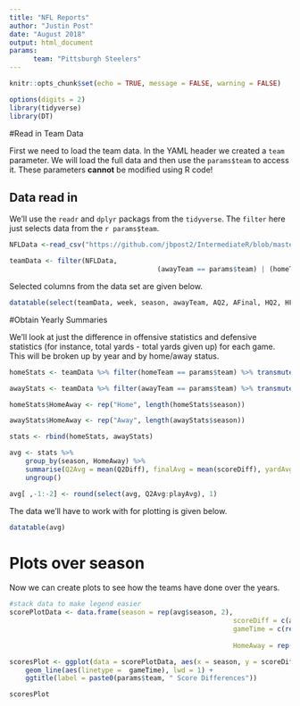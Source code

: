---
title: "NFL Reports"
author: "Justin Post"
date: "August 2018"
output: html_document  
params: 
      team: "Pittsburgh Steelers"
---

```{r setup, echo = FALSE, message = FALSE}
knitr::opts_chunk$set(echo = TRUE, message = FALSE, warning = FALSE)

options(digits = 2)
library(tidyverse)
library(DT)
```


#Read in Team Data

First we need to load the team data.  In the YAML header we created a `team` parameter.  We will load the full data and then use the `params$team` to access it.  These parameters **cannot** be modified using R code!  

## Data read in 

We'll use the `readr` and `dplyr` packags from the `tidyverse`.  The `filter` here just selects data from the `r params$team`.  

```{r getData}
NFLData <-read_csv("https://github.com/jbpost2/IntermediateR/blob/master/datasets/scoresFull.csv?raw=true")

teamData <- filter(NFLData, 
									 (awayTeam == params$team) | (homeTeam == params$team))
```

Selected columns from the data set are given below.  

```{r printData}
datatable(select(teamData, week, season, awayTeam, AQ2, AFinal, HQ2, HFinal))
```


#Obtain Yearly Summaries

We'll look at just the difference in offensive statistics and defensive statistics (for instance, total yards - total yards given up) for each game.  This will be broken up by year and by home/away status.  


```{r offensiveSummaries}
homeStats <- teamData %>% filter(homeTeam == params$team) %>% transmute(season = season, Q2Diff = HQ2 - AQ2, scoreDiff = HFinal - AFinal, yardDiff = HtotalYds - AtotalYds, turnoverDiff = Hturnovers - Aturnovers, playDiff = HtotalPlays - AtotalPlays)

awayStats <- teamData %>% filter(awayTeam == params$team) %>% transmute(season = season, Q2Diff = AQ2 - HQ2, scoreDiff = AFinal - HFinal, yardDiff = AtotalYds - HtotalYds, turnoverDiff = Aturnovers - Hturnovers, playDiff = AtotalPlays - HtotalPlays)

homeStats$HomeAway <- rep("Home", length(homeStats$season))

awayStats$HomeAway <- rep("Away", length(awayStats$season))

stats <- rbind(homeStats, awayStats)
```

```{r create-avgData}
avg <- stats %>% 
	group_by(season, HomeAway) %>% 
	summarise(Q2Avg = mean(Q2Diff), finalAvg = mean(scoreDiff), yardAvg = mean(yardDiff), turnoverAvg = mean(turnoverDiff), playAvg = mean(playDiff)) %>% 
	ungroup()

avg[ ,-1:-2] <- round(select(avg, Q2Avg:playAvg), 1)
```

The data we'll have to work with for plotting is given below.  

```{r avgData}
datatable(avg)
```

# Plots over season  

Now we can create plots to see how the teams have done over the years.  

```{r}
#stack data to make legend easier
scorePlotData <- data.frame(season = rep(avg$season, 2), 
														scoreDiff = c(avg$Q2Avg, avg$finalAvg), 
														gameTime = c(rep("2nd Q", length(avg$Q2Avg)),
																				 rep("Final", length(avg$Q2Avg))), 
														HomeAway = rep(avg$HomeAway, 2))

scoresPlot <- ggplot(data = scorePlotData, aes(x = season, y = scoreDiff, color = HomeAway)) +
	geom_line(aes(linetype =  gameTime), lwd = 1) +
	ggtitle(label = paste0(params$team, " Score Differences"))

scoresPlot
```
